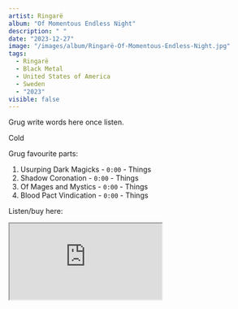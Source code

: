 ```yaml
---
artist: Ringarë
album: "Of Momentous Endless Night"
description: " "
date: "2023-12-27"
image: "/images/album/Ringarë-Of-Momentous-Endless-Night.jpg"
tags:
  - Ringarë
  - Black Metal
  - United States of America
  - Sweden
  - "2023"
visible: false
---
```


Grug write words here once listen.

Cold

Grug favourite parts:

1. Usurping Dark Magicks - `0:00` - Things
1. Shadow Coronation - `0:00` - Things
1. Of Mages and Mystics - `0:00` - Things
1. Blood Pact Vindication - `0:00` - Things

Listen/buy here:

<iframe
  style={{ border: "0", width: "350px", height: "600px" }}
  src="https://bandcamp.com/EmbeddedPlayer/album=2095080631/size=large/bgcol=333333/linkcol=ffffff/transparent=true/"
  seamless>
  <a href="https://avantgardemusic.bandcamp.com/album/of-momentous-endless-night">
    Of Momentous Endless Night by Ringarë
  </a>
</iframe>
